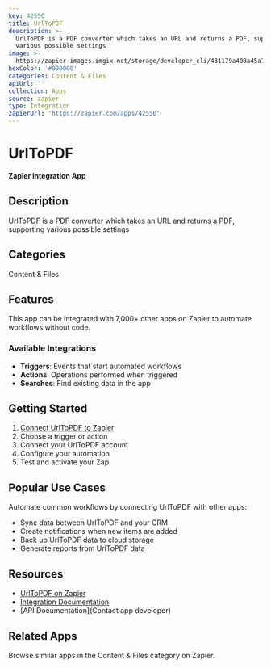 ```yaml
---
key: 42550
title: UrlToPDF
description: >-
  UrlToPDF is a PDF converter which takes an URL and returns a PDF, supporting
  various possible settings
image: >-
  https://zapier-images.imgix.net/storage/developer_cli/431179a408a45a7d0fdee45c867f71ca.png?auto=format%2Ccompress&ixlib=python-3.0.0&q=50
hexColor: '#000000'
categories: Content & Files
apiUrl: ''
collection: Apps
source: zapier
type: Integration
zapierUrl: 'https://zapier.com/apps/42550'
---
```

# UrlToPDF

**Zapier Integration App**

## Description

UrlToPDF is a PDF converter which takes an URL and returns a PDF, supporting various possible settings

## Categories

Content & Files

## Features

This app can be integrated with 7,000+ other apps on Zapier to automate workflows without code.

### Available Integrations

- **Triggers**: Events that start automated workflows
- **Actions**: Operations performed when triggered
- **Searches**: Find existing data in the app

## Getting Started

1. [Connect UrlToPDF to Zapier](https://zapier.com/apps/42550)
2. Choose a trigger or action
3. Connect your UrlToPDF account
4. Configure your automation
5. Test and activate your Zap

## Popular Use Cases

Automate common workflows by connecting UrlToPDF with other apps:

- Sync data between UrlToPDF and your CRM
- Create notifications when new items are added
- Back up UrlToPDF data to cloud storage
- Generate reports from UrlToPDF data

## Resources

- [UrlToPDF on Zapier](https://zapier.com/apps/42550)
- [Integration Documentation](https://zapier.com/apps/42550/integrations)
- [API Documentation](Contact app developer)

## Related Apps

Browse similar apps in the Content & Files category on Zapier.
